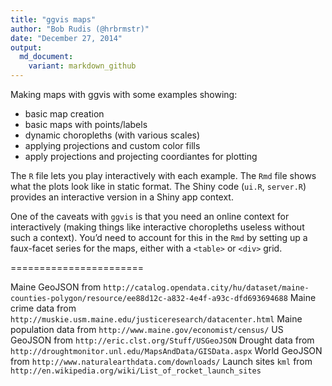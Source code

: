 ```yaml
---
title: "ggvis maps"
author: "Bob Rudis (@hrbrmstr)"
date: "December 27, 2014"
output:
  md_document:
    variant: markdown_github
---
```


Making maps with ggvis with some examples showing:

- basic map creation
- basic maps with points/labels
- dynamic choropleths (with various scales)
- applying projections and custom color fills
- apply projections and projecting coordiantes for plotting

The `R` file lets you play interactively with each example. The `Rmd` file shows what the plots look like in static format. The Shiny code (`ui.R`, `server.R`) provides an interactive version in a Shiny app context.

One of the caveats with `ggvis` is that you need an online context for interactively (making things like interactive choropleths useless without such a context). You'd need to account for this in the `Rmd` by setting up a faux-facet series for the maps, either with a `<table>` or `<div>` grid.

=======================

Maine GeoJSON from `http://catalog.opendata.city/hu/dataset/maine-counties-polygon/resource/ee88d12c-a832-4e4f-a93c-dfd693694688`
Maine crime data from `http://muskie.usm.maine.edu/justiceresearch/datacenter.html`
Maine population data from `http://www.maine.gov/economist/census/`
US GeoJSON from `http://eric.clst.org/Stuff/USGeoJSON`
Drought data from `http://droughtmonitor.unl.edu/MapsAndData/GISData.aspx`
World GeoJSON from `http://www.naturalearthdata.com/downloads/`
Launch sites `kml` from `http://en.wikipedia.org/wiki/List_of_rocket_launch_sites`
